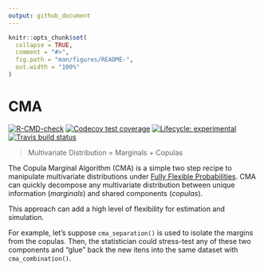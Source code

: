 ```yaml
---
output: github_document
---
```


<!-- README.md is generated from README.Rmd. Please edit that file -->

```r
knitr::opts_chunk$set(
  collapse = TRUE,
  comment = "#>",
  fig.path = "man/figures/README-",
  out.width = "100%"
)
```

# CMA

<!-- badges: start -->

[![R-CMD-check](https://github.com/Reckziegel/CMA/workflows/R-CMD-check/badge.svg)](https://github.com/Reckziegel/CMA/actions) [![Codecov test coverage](https://codecov.io/gh/Reckziegel/CMA/branch/main/graph/badge.svg)](https://codecov.io/gh/Reckziegel/CMA?branch=main) [![Lifecycle: experimental](https://img.shields.io/badge/lifecycle-experimental-orange.svg)](https://lifecycle.r-lib.org/articles/stages.html#experimental) [![Travis build status](https://travis-ci.com/Reckziegel/CMA.svg?branch=main)](https://travis-ci.com/Reckziegel/CMA)

<!-- badges: end -->

> Multivariate Distribution = Marginals + Copulas

The Copula Marginal Algorithm (CMA) is a simple two step recipe to manipulate multivariate distributions under [Fully Flexible Probabilities](<https://github.com/Reckziegel/FFP>). CMA can quickly decompose any multivariate distribution between unique information (*marginals*) and shared components (*copulas*).

This approach can add a high level of flexibility for estimation and simulation.

For example, let's suppose `cma_separation()` is used to isolate the margins from the copulas. Then, the statistician could stress-test any of these two components and "glue" back the new itens into the same dataset with `cma_combination()`.
